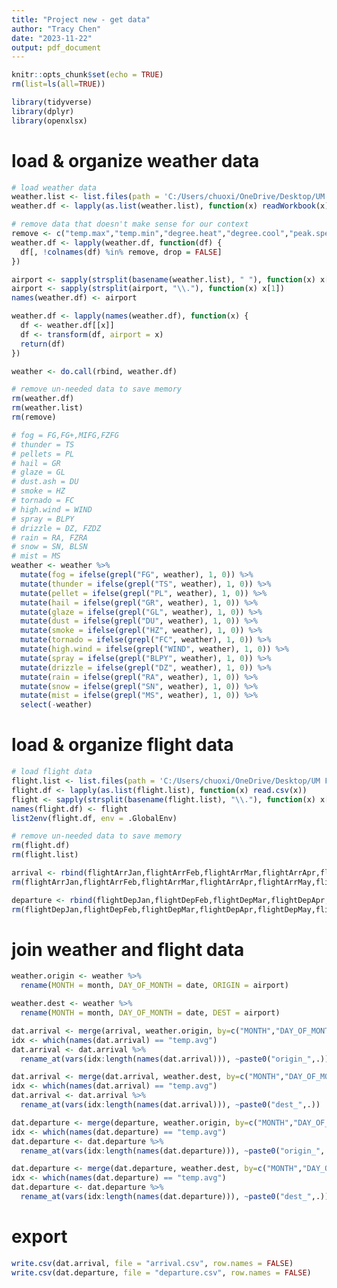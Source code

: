 ---
title: "Project new - get data"
author: "Tracy Chen"
date: "2023-11-22"
output: pdf_document
---

```{r setup, include=FALSE}
knitr::opts_chunk$set(echo = TRUE)
rm(list=ls(all=TRUE))
```

``` {r, include=FALSE}
library(tidyverse)
library(dplyr)
library(openxlsx)
```

# load & organize weather data
``` {r }
# load weather data
weather.list <- list.files(path = 'C:/Users/chuoxi/OneDrive/Desktop/UM Fall 2023/IOE 591/Project new/weather', pattern = "*.xlsx",full.names = TRUE)
weather.df <- lapply(as.list(weather.list), function(x) readWorkbook(x))

# remove data that doesn't make sense for our context
remove <- c("temp.max","temp.min","degree.heat","degree.cool","peak.speed","peak.dir","sust.speed","sust.dir") 
weather.df <- lapply(weather.df, function(df) {
  df[, !colnames(df) %in% remove, drop = FALSE]
})

airport <- sapply(strsplit(basename(weather.list), " "), function(x) x[3])
airport <- sapply(strsplit(airport, "\\."), function(x) x[1])
names(weather.df) <- airport

weather.df <- lapply(names(weather.df), function(x) {
  df <- weather.df[[x]]
  df <- transform(df, airport = x)
  return(df)
})

weather <- do.call(rbind, weather.df)

# remove un-needed data to save memory
rm(weather.df)
rm(weather.list)
rm(remove)
```

``` {r }
# fog = FG,FG+,MIFG,FZFG
# thunder = TS
# pellets = PL
# hail = GR
# glaze = GL
# dust.ash = DU
# smoke = HZ
# tornado = FC
# high.wind = WIND
# spray = BLPY
# drizzle = DZ, FZDZ
# rain = RA, FZRA
# snow = SN, BLSN
# mist = MS
weather <- weather %>%
  mutate(fog = ifelse(grepl("FG", weather), 1, 0)) %>%
  mutate(thunder = ifelse(grepl("TS", weather), 1, 0)) %>%
  mutate(pellet = ifelse(grepl("PL", weather), 1, 0)) %>%
  mutate(hail = ifelse(grepl("GR", weather), 1, 0)) %>%
  mutate(glaze = ifelse(grepl("GL", weather), 1, 0)) %>%
  mutate(dust = ifelse(grepl("DU", weather), 1, 0)) %>%
  mutate(smoke = ifelse(grepl("HZ", weather), 1, 0)) %>%
  mutate(tornado = ifelse(grepl("FC", weather), 1, 0)) %>%
  mutate(high.wind = ifelse(grepl("WIND", weather), 1, 0)) %>%
  mutate(spray = ifelse(grepl("BLPY", weather), 1, 0)) %>%
  mutate(drizzle = ifelse(grepl("DZ", weather), 1, 0)) %>%
  mutate(rain = ifelse(grepl("RA", weather), 1, 0)) %>%
  mutate(snow = ifelse(grepl("SN", weather), 1, 0)) %>%
  mutate(mist = ifelse(grepl("MS", weather), 1, 0)) %>%
  select(-weather)
```

# load & organize flight data
``` {r }
# load flight data
flight.list <- list.files(path = 'C:/Users/chuoxi/OneDrive/Desktop/UM Fall 2023/IOE 591/Project new/flight', pattern = "*.csv",full.names = TRUE)
flight.df <- lapply(as.list(flight.list), function(x) read.csv(x))
flight <- sapply(strsplit(basename(flight.list), "\\."), function(x) x[1])
names(flight.df) <- flight
list2env(flight.df, env = .GlobalEnv)

# remove un-needed data to save memory
rm(flight.df)
rm(flight.list)
```

``` {r }
arrival <- rbind(flightArrJan,flightArrFeb,flightArrMar,flightArrApr,flightArrMay,flightArrJun,flightArrJul,flightArrAug,flightArrSep,flightArrOct,flightArrNov,flightArrDec)
rm(flightArrJan,flightArrFeb,flightArrMar,flightArrApr,flightArrMay,flightArrJun,flightArrJul,flightArrAug,flightArrSep,flightArrOct,flightArrNov,flightArrDec)

departure <- rbind(flightDepJan,flightDepFeb,flightDepMar,flightDepApr,flightDepMay,flightDepJun,flightDepJul,flightDepAug,flightDepSep,flightDepOct,flightDepNov,flightDepDec)
rm(flightDepJan,flightDepFeb,flightDepMar,flightDepApr,flightDepMay,flightDepJun,flightDepJul,flightDepAug,flightDepSep,flightDepOct,flightDepNov,flightDepDec)
```

# join weather and flight data
``` {r }
weather.origin <- weather %>%
  rename(MONTH = month, DAY_OF_MONTH = date, ORIGIN = airport)

weather.dest <- weather %>%
  rename(MONTH = month, DAY_OF_MONTH = date, DEST = airport)

dat.arrival <- merge(arrival, weather.origin, by=c("MONTH","DAY_OF_MONTH","ORIGIN"))
idx <- which(names(dat.arrival) == "temp.avg")
dat.arrival <- dat.arrival %>%
  rename_at(vars(idx:length(names(dat.arrival))), ~paste0("origin_",.))

dat.arrival <- merge(dat.arrival, weather.dest, by=c("MONTH","DAY_OF_MONTH","DEST"))
idx <- which(names(dat.arrival) == "temp.avg")
dat.arrival <- dat.arrival %>%
  rename_at(vars(idx:length(names(dat.arrival))), ~paste0("dest_",.))

dat.departure <- merge(departure, weather.origin, by=c("MONTH","DAY_OF_MONTH","ORIGIN"))
idx <- which(names(dat.departure) == "temp.avg")
dat.departure <- dat.departure %>%
  rename_at(vars(idx:length(names(dat.departure))), ~paste0("origin_",.))

dat.departure <- merge(dat.departure, weather.dest, by=c("MONTH","DAY_OF_MONTH","DEST"))
idx <- which(names(dat.departure) == "temp.avg")
dat.departure <- dat.departure %>%
  rename_at(vars(idx:length(names(dat.departure))), ~paste0("dest_",.))
```

# export 
``` {r }
write.csv(dat.arrival, file = "arrival.csv", row.names = FALSE)
write.csv(dat.departure, file = "departure.csv", row.names = FALSE)
```




